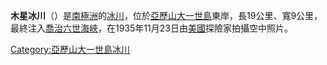 {{coord|70|57|S|68|30|W|source:GNIS|display=title}}

'''木星冰川'''（{{lang-en|Jupiter Glacier}}）是[[南極洲|南極洲]]的[[冰川|冰川]]，位於[[亞歷山大一世島|亞歷山大一世島]]東岸，長19公里、寬9公里，最終注入[[喬治六世海峽|喬治六世海峽]]，在1935年11月23日由[[美國|美國]]探險家拍攝空中照片。

{{DEFAULTSORT:Jupiter Glacier}}
[[Category:亞歷山大一世島冰川|Category:亞歷山大一世島冰川]]


{{AlexanderIsland-geo-stub}}